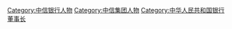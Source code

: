 [[Category:中信银行人物|Category:中信银行人物]]
[[Category:中信集团人物|Category:中信集团人物]]
[[Category:中华人民共和国银行董事长|Category:中华人民共和国银行董事长]]